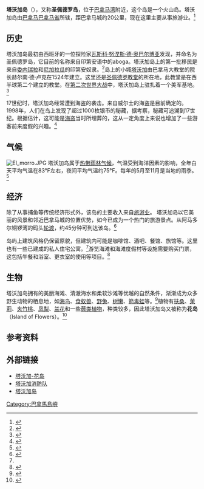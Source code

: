 {{Infobox islands
| name          = 塔沃加岛
| native name   =
| image name    =Tabogaisla.jpg
| image caption = 塔沃加岛
| locator map      = {{Location map|Panama|caption=|float=center|width=220|lat=8.7833333|long=-79.55}}
| map caption      = 塔沃加岛位置
| image alt     =
| area          = 	12,1 km²
| location      = [[巴拿馬省|巴拿馬省]]
| coordinates   =
| archipelago   = 
| country       = {{PAN}}
| country admin divisions title =
| country admin divisions       =
| largest city  =[[塔沃加|塔沃加]]
| demonym       = 
| population    = 	1.629 hab.
| density       =	134,6 hab./km²
| ethnic groups = 
}}

'''塔沃加岛'''（{{lang-es|Isla Taboga}}），又称'''圣佩德罗岛'''，位于[[巴拿马湾|巴拿马湾]]附近，这个岛是一个火山岛。塔沃加岛由[[巴拿马|巴拿马]][[巴拿马省|巴拿马省]]所辖，距巴拿马城约20公里，现在这里主要从事旅游业。<ref>{{cite web|title=Cómo Visitar Taboga|url=http://www.focuspublicationsint.com/focuspanama/es/taboga-es.htm|accessdate=2010年7月21日|archive-date=2009年12月14日|archive-url=https://web.archive.org/web/20091214131939/http://www.focuspublicationsint.com/focuspanama/es/taboga-es.htm|dead-url=no}}</ref>

==历史==
塔沃加岛最初由西班牙的一位探险家[[瓦斯科·努涅斯·德·奥巴尔博亚|瓦斯科·努涅斯·德·奥巴尔博亚]]发现，并命名为圣佩德罗岛，它目前的名称来自印第安语中的aboga。塔沃加岛上的第一批移民是来自[[委内瑞拉|委内瑞拉]]和[[尼加拉瓜|尼加拉瓜]]的印第安奴隶。<ref>{{Cite web |url=http://www.taboga.panamanow.com/history/history.html |title=History of Isla Taboga |access-date=2010-07-20 |archive-date=2020-11-04 |archive-url=https://web.archive.org/web/20201104034451/http://www.taboga.panamanow.com/history/history.html |dead-url=no }}</ref>岛上的小城[[塔沃加|塔沃加]]由巴拿马大教堂的院长赫尔南·德·卢克在1524年建立。这里还是[[圣佩德罗教堂|圣佩德罗教堂]]的所在地，此教堂是在西半球第二个建立的教堂。在[[第二次世界大战|第二次世界大战]]中，塔沃加岛上驻扎着一个美军基地。<ref>{{cite web|title=BAJO EL SOL DE TABOGA|url=http://turismo.prensa.com/destinos/2006/01/07/index.htm|accessdate=2010年7月21日|deadurl=yes|archiveurl=https://web.archive.org/web/20060114031733/http://turismo.prensa.com/destinos/2006/01/07/index.htm|archivedate=2006年1月14日}}</ref>

17世纪时，塔沃加岛经常遭到海盗的袭击。来自威尔士的海盗是目前确定的。1998年，人们在岛上发现了超过1000枚银币的秘藏，据考察，秘藏可追溯到17世纪。根据估计，这可能是[[海盗|海盗]]当时所埋葬的，这从一定角度上来说也增加了一些游客前来度假的兴趣。<ref>{{cite web|author=destination360.com|title=Taboga Island Panama|url=http://www.destination360.com/central-america/panama/taboga-island|accessdate=2010-07-30|archive-date=2020-02-01|archive-url=https://web.archive.org/web/20200201200552/http://www.destination360.com/central-america/panama/taboga-island|dead-url=no}}</ref>

==气候==
[[File:El_morro.JPG|thumb]]
塔沃加岛属于[[热带雨林气候|热带雨林气候]]，气温受到海洋因素的影响，全年白天平均气温在83°F左右，夜间平均气温约75°F。每年的5月至11月是当地的雨季。<ref>{{cite web|title=Isla Taboga is a bay island in a tropical climate where ....|url=http://www.taboga.panamanow.com/geo/geography.html|accessdate=2010年7月22日|archive-date=2020年2月23日|archive-url=https://web.archive.org/web/20200223143836/http://www.taboga.panamanow.com/geo/geography.html|dead-url=no}}</ref>

== 经济 ==
除了从事捕鱼等传统经济形式外，该岛的主要收入来自[[旅游业|旅游业]]。 塔沃加岛以它美丽的风景和邻近巴拿马城的位置优势，如今已成为一个热门的旅游景点。从阿马多尔铜锣湾的码头[[轮渡|轮渡]]，约45分钟可到达该岛。<ref name="Un día de carnaval en Taboga">{{cite web|title=Un día de carnaval en Taboga|url=http://mensual.prensa.com/mensual/contenido/2006/03/02/hoy/negocios/518325.html|accessdate=2010年7月21日|archive-url=https://web.archive.org/web/20110715112322/http://mensual.prensa.com/mensual/contenido/2006/03/02/hoy/negocios/518325.html|archive-date=2011年7月15日|dead-url=yes}}</ref>

岛屿上建筑风格仍保留原貌，但建筑内可能是咖啡馆、酒吧、餐馆、旅馆等。这里也有一些已建成的私人住宅公寓。<ref name="Un día de carnaval en Taboga"/>游览海滩和海滩度假村等设施需要购买门票，这包括午餐和浴室、更衣室的使用等项目。<ref>{{cite web|title=Isle of Taboga - Day Trip from Panama City, Panama|url=http://cruises.about.com/od/panamacanalcruises/a/taboga_panama.htm|accessdate=2010-07-30|archive-date=2015-09-07|archive-url=https://web.archive.org/web/20150907061238/http://cruises.about.com/od/panamacanalcruises/a/taboga_panama.htm|dead-url=no}}</ref>

==生物==
塔沃加岛拥有的美丽海滩、清澈海水和柔软沙滩等优越的自然条件，渐渐成为众多野生动物的栖息地，如[[海鸟|海鸟]]、[[食蚁兽|食蚁兽]]、[[野兔|野兔]]、[[树懒|树懒]]、[[箭毒蛙|箭毒蛙]]等。<ref>{{cite web|title=Isla Taboga  The Island of Flowers|url=http://www.senderopanama.com/Day%20Tours/Isla%20Taboga.htm|deadurl=yes|archiveurl=https://web.archive.org/web/20100901072516/http://senderopanama.com/Day%20Tours/Isla%20Taboga.htm|archivedate=2010-09-01}}</ref>植物有[[扶桑|扶桑]]、[[茉莉|茉莉]]、[[夹竹桃|夹竹桃]]、[[凤梨|凤梨]]、[[兰花|兰花]]和一些[[蕨类植物|蕨类植物]]，种类较多，因此塔沃加岛又被称为'''花岛'''（Island of Flowers）。<ref>{{cite web|title=Taboga, Panama: The Isle of Flowers in Central America|url=http://www.abpanama.com/panama-locations/taboga.php|deadurl=yes|archiveurl=https://web.archive.org/web/20110515033927/http://www.abpanama.com/panama-locations/taboga.php|archivedate=2011-05-15}}</ref>

==参考资料==
{{reflist}}

== 外部链接 ==
* [http://www.taboga.panamanow.com/ 塔沃加-花岛] {{Wayback|url=http://www.taboga.panamanow.com/ |date=20210211071756 }}{{en}}
* [https://web.archive.org/web/20081003220742/http://www.bomberostaboga.org/index_files/historia.htm 塔沃加消防队] {{es icon}} 
* [http://www.worldheadquarters.com/panama/destinations/taboga/ 塔沃加岛] {{Wayback|url=http://www.worldheadquarters.com/panama/destinations/taboga/ |date=20121230222802 }}{{en}}

[[Category:巴拿馬島嶼|Category:巴拿馬島嶼]]
 {{Coord|8.7833333|-79.55|display=title}}